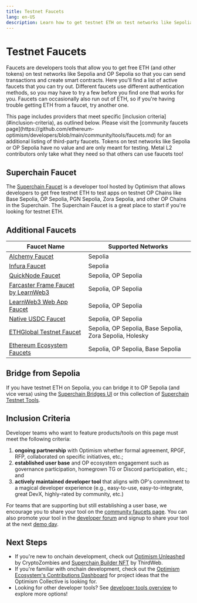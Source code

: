 ```yaml
---
title: Testnet Faucets
lang: en-US
description: Learn how to get testnet ETH on test networks like Sepolia and OP Sepolia for development and testing purposes.
---
```



# Testnet Faucets

Faucets are developers tools that allow you to get free ETH (and other tokens) on test networks like Sepolia and OP Sepolia so that you can send transactions and create smart contracts.
Here you'll find a list of active faucets that you can try out.
Different faucets use different authentication methods, so you may have to try a few before you find one that works for you.
Faucets can occasionally also run out of ETH, so if you're having trouble getting ETH from a faucet, try another one.

<Callout type="default">
  This page includes providers that meet specific [inclusion criteria](#inclusion-criteria), as outlined below. Please visit the [community faucets page](https://github.com/ethereum-optimism/developers/blob/main/community/tools/faucets.md) for an additional listing of third-party faucets.
</Callout>

<Callout>
  Tokens on test networks like Sepolia or OP Sepolia have no value and are only meant for testing.
  Metal L2 contributors only take what they need so that others can use faucets too!
</Callout>

## Superchain Faucet

The [Superchain Faucet](https://app.optimism.io/faucet?utm_source=docs) is a developer tool hosted by Optimism that allows developers to get free testnet ETH to test apps on testnet OP Chains like Base Sepolia, OP Sepolia, PGN Sepolia, Zora Sepolia, and other OP Chains in the Superchain.
The Superchain Faucet is a great place to start if you're looking for testnet ETH.

## Additional Faucets

| Faucet Name                                                                      | Supported Networks                                       |
| -------------------------------------------------------------------------------- | -------------------------------------------------------- |
| [Alchemy Faucet](https://sepoliafaucet.com)                                      | Sepolia                                                  |
| [Infura Faucet](https://www.infura.io/faucet/sepolia)                            | Sepolia                                                  |
| [QuickNode Faucet](https://faucet.quicknode.com/optimism/)                       | Sepolia, OP Sepolia                                      |
| [Farcaster Frame Faucet by LearnWeb3](https://warpcast.com/haardikkk/0x28f4237d) | Sepolia, OP Sepolia                                      |
| [LearnWeb3 Web App Faucet](https://learnweb3.io/faucets)                         | Sepolia, OP Sepolia                                      |
| [Native USDC Faucet](https://faucet.circle.com/)                                 | Sepolia, OP Sepolia                                      |
| [ETHGlobal Testnet Faucet](https://ethglobal.com/faucet)                         | Sepolia, OP Sepolia, Base Sepolia, Zora Sepolia, Holesky |
| [Ethereum Ecosystem Faucets](https://www.ethereum-ecosystem.com/faucets)         | Sepolia, OP Sepolia, Base Sepolia                        |

## Bridge from Sepolia

If you have testnet ETH on Sepolia, you can bridge it to OP Sepolia (and vice versa) using the [Superchain Bridges UI](https://app.optimism.io/bridge) or this collection of [Superchain Testnet Tools](https://www.superchain.tools/).

## Inclusion Criteria

Developer teams who want to feature products/tools on this page must meet the following criteria:

1.  **ongoing partnership** with Optimism whether formal agreement, RPGF, RFP, collaborated on specific initiatives, etc.;
2.  **established user base** and OP ecosystem engagement such as governance participation, homegrown TG or Discord participation, etc.; and
3.  **actively maintained developer tool** that aligns with OP's commitment to a magical developer experience (e.g., easy-to-use, easy-to-integrate, great DevX, highly-rated by community, etc.)

For teams that are supporting but still establishing a user base, we encourage you to share your tool on the [community faucets page](https://github.com/ethereum-optimism/developers/blob/main/community/tools/faucets.md).
You can also promote your tool in the [developer forum](https://github.com/ethereum-optimism/developers/discussions/categories/show-and-tell) and signup to share your tool at the next [demo day](https://community.optimism.io/docs/contribute/demo-day/).

## Next Steps

*   If you're new to onchain development, check out [Optimism Unleashed](https://cryptozombies.io/en/optimism) by CryptoZombies and [Superchain Builder NFT](https://web.archive.org/web/20231218203510/https://blog.thirdweb.com/guides/optimism-superchain-faucet-nft/) by ThirdWeb.
*   If you're familiar with onchain development, check out the [Optimism Ecosystem's Contributions Dashboard](https://github.com/ethereum-optimism/ecosystem-contributions) for project ideas that the Optimism Collective is looking for.
*   Looking for other developer tools? See [developer tools overview](/builders/tools/overview) to explore more options!
